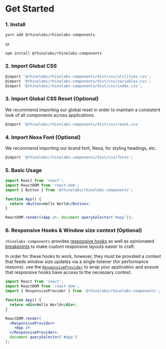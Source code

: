 
<Meta title="About/Get Started" />

# Get Started

### 1. Install

`yarn add @rhinolabs/rhinolabs-components`

or

`npm install @rhinolabs/rhinolabs-components`

### 2. Import Global CSS

```jsx
@import '@rhinolabs/rhinolabs-components/dist/css/utilities.css';
@import '@rhinolabs/rhinolabs-components/dist/css/variables.css';
@import '@rhinolabs/rhinolabs-components/dist/css/index.css';
```

### 3. Import Global CSS Reset (Optional)

We recommend importing our global reset in order to maintain a consistent
look of all components across applications.

```jsx
@import '@rhinolabs/rhinolabs-components/dist/css/reset.css'
```

### 4. Import Nexa Font (Optional)

We recommend importing our brand font, Nexa, for styling headings, etc.

```jsx
@import '@rhinolabs/rhinolabs-components/dist/css/fonts';
```

### 5. Basic Usage

```jsx
import React from 'react';
import ReactDOM from 'react-dom';
import { Button } from '@rhinolabs/rhinolabs-components';

function App() {
  return <Button>Hello World</Button>;
}

ReactDOM.render(<App />, document.querySelector('#app'));
```

### 6. Responsive Hooks & Window size context (Optional)

`rhinolabs-components` provides [responsive hooks]() as well as opinionated [breakpoints]() to make custom responsive layouts
easier to craft.

In order for these hooks to work, however, they must be provided a context that feeds window size updates via a single listener (for performance reasons).
use the [`ResponsiveProvider`]() to wrap your application and ensure that responsive hooks have access to the necessary context.

```jsx
import React from 'react';
import ReactDOM from 'react-dom';
import { ResponsiveProvider } from '@rhinolabs/rhinolabs-components';

function App() {
  return <div>Hello World</div>;
}

ReactDOM.render(
  <ResponsiveProvider>
    <App />
  </ResponsiveProvider>,
  document.querySelector('#app')
);
```

